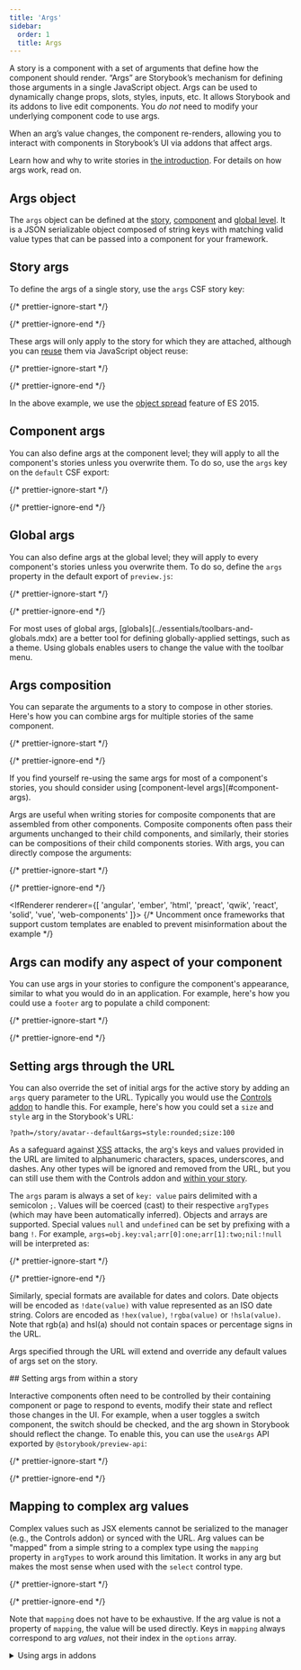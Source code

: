```yaml
---
title: 'Args'
sidebar:
  order: 1
  title: Args
---
```


<YouTubeCallout id="0gOfS6K0x0E" title="Build better UIs with Storybook Args" />

A story is a component with a set of arguments that define how the component should render. “Args” are Storybook’s mechanism for defining those arguments in a single JavaScript object. Args can be used to dynamically change props, slots, styles, inputs, etc. It allows Storybook and its addons to live edit components. You *do not* need to modify your underlying component code to use args.

When an arg’s value changes, the component re-renders, allowing you to interact with components in Storybook’s UI via addons that affect args.

Learn how and why to write stories in [the introduction](./index.mdx#using-args). For details on how args work, read on.

## Args object

The `args` object can be defined at the [story](#story-args), [component](#component-args) and [global level](#global-args). It is a JSON serializable object composed of string keys with matching valid value types that can be passed into a component for your framework.

## Story args

To define the args of a single story, use the `args` CSF story key:

{/* prettier-ignore-start */}

<CodeSnippets path="button-story-with-args.md" usesCsf3 csf2Path="writing-stories/args#snippet-button-story-with-args" />

{/* prettier-ignore-end */}

These args will only apply to the story for which they are attached, although you can [reuse](./build-pages-with-storybook.mdx#args-composition-for-presentational-screens) them via JavaScript object reuse:

{/* prettier-ignore-start */}

<CodeSnippets path="button-story-primary-long-name.md" usesCsf3 csf2Path="writing-stories/args#snippet-button-story-primary-long-name" />

{/* prettier-ignore-end */}

In the above example, we use the [object spread](https://developer.mozilla.org/en-US/docs/Web/JavaScript/Reference/Operators/Spread_syntax) feature of ES 2015.

## Component args

You can also define args at the component level; they will apply to all the component's stories unless you overwrite them. To do so, use the `args` key on the `default` CSF export:

{/* prettier-ignore-start */}

<CodeSnippets path="button-story-component-args-primary.md" usesCsf3 csf2Path="writing-stories/args#snippet-button-story-component-args-primary" />

{/* prettier-ignore-end */}

## Global args

You can also define args at the global level; they will apply to every component's stories unless you overwrite them. To do so, define the `args` property in the default export of `preview.js`:

{/* prettier-ignore-start */}

<CodeSnippets path="args-in-preview.md" />

{/* prettier-ignore-end */}

<Callout variant="info" icon="💡">
  For most uses of global args, [globals](../essentials/toolbars-and-globals.mdx) are a better tool for defining globally-applied settings, such as a theme. Using globals enables users to change the value with the toolbar menu.
</Callout>

## Args composition

You can separate the arguments to a story to compose in other stories. Here's how you can combine args for multiple stories of the same component.

{/* prettier-ignore-start */}

<CodeSnippets path="button-story-primary-composition.md" usesCsf3 csf2Path="writing-stories/args#snippet-button-story-primary-composition" />

{/* prettier-ignore-end */}

<Callout variant="info" icon="💡">
  If you find yourself re-using the same args for most of a component's stories, you should consider using [component-level args](#component-args).
</Callout>

Args are useful when writing stories for composite components that are assembled from other components. Composite components often pass their arguments unchanged to their child components, and similarly, their stories can be compositions of their child components stories. With args, you can directly compose the arguments:

{/* prettier-ignore-start */}

<CodeSnippets path="page-story.md" usesCsf3 csf2Path="writing-stories/args#snippet-page-story" />

{/* prettier-ignore-end */}

<IfRenderer renderer={[ 'angular', 'ember', 'html', 'preact', 'qwik', 'react', 'solid', 'vue', 'web-components' ]}>
  {/* Uncomment once frameworks that support custom templates are enabled to prevent misinformation about the example */}

  ## Args can modify any aspect of your component

  You can use args in your stories to configure the component's appearance, similar to what you would do in an application. For example, here's how you could use a `footer` arg to populate a child component:

  {/* prettier-ignore-start */}

  <CodeSnippets path="page-story-slots.md" usesCsf3 csf2Path="writing-stories/args#snippet-page-story-slots" />

  {/* prettier-ignore-end */}
</IfRenderer>

## Setting args through the URL

You can also override the set of initial args for the active story by adding an `args` query parameter to the URL. Typically you would use the [Controls addon](../essentials/controls.mdx) to handle this. For example, here's how you could set a `size` and `style` arg in the Storybook's URL:

```
?path=/story/avatar--default&args=style:rounded;size:100
```

As a safeguard against [XSS](https://owasp.org/www-community/attacks/xss/) attacks, the arg's keys and values provided in the URL are limited to alphanumeric characters, spaces, underscores, and dashes. Any other types will be ignored and removed from the URL, but you can still use them with the Controls addon and [within your story](#mapping-to-complex-arg-values).

The `args` param is always a set of `key: value` pairs delimited with a semicolon `;`. Values will be coerced (cast) to their respective `argTypes` (which may have been automatically inferred). Objects and arrays are supported. Special values `null` and `undefined` can be set by prefixing with a bang `!`. For example, `args=obj.key:val;arr[0]:one;arr[1]:two;nil:!null` will be interpreted as:

{/* prettier-ignore-start */}

<CodeSnippets path="storybook-args-url-params-converted.md" />

{/* prettier-ignore-end */}

Similarly, special formats are available for dates and colors. Date objects will be encoded as `!date(value)` with value represented as an ISO date string. Colors are encoded as `!hex(value)`, `!rgba(value)` or `!hsla(value)`. Note that rgb(a) and hsl(a) should not contain spaces or percentage signs in the URL.

Args specified through the URL will extend and override any default values of args set on the story.

<IfRenderer renderer="react">
  ## Setting args from within a story

  Interactive components often need to be controlled by their containing component or page to respond to events, modify their state and reflect those changes in the UI. For example, when a user toggles a switch component, the switch should be checked, and the arg shown in Storybook should reflect the change. To enable this, you can use the `useArgs` API exported by `@storybook/preview-api`:

  {/* prettier-ignore-start */}

  <CodeSnippets path="page-story-args-within-story.md" />

  {/* prettier-ignore-end */}
</IfRenderer>

## Mapping to complex arg values

Complex values such as JSX elements cannot be serialized to the manager (e.g., the Controls addon) or synced with the URL. Arg values can be "mapped" from a simple string to a complex type using the `mapping` property in `argTypes` to work around this limitation. It works in any arg but makes the most sense when used with the `select` control type.

{/* prettier-ignore-start */}

<CodeSnippets path="arg-types-mapping.md" />

{/* prettier-ignore-end */}

Note that `mapping` does not have to be exhaustive. If the arg value is not a property of `mapping`, the value will be used directly. Keys in `mapping` always correspond to arg *values*, not their index in the `options` array.

<details>
  <summary>Using args in addons</summary>

  If you are [writing an addon](../addons/writing-addons.mdx) that wants to read or update args, use the `useArgs` hook exported by `@storybook/manager-api`:

  {/* prettier-ignore-start */}

  <CodeSnippets path="args-usage-with-addons.md" />

  {/* prettier-ignore-end */}
</details>
